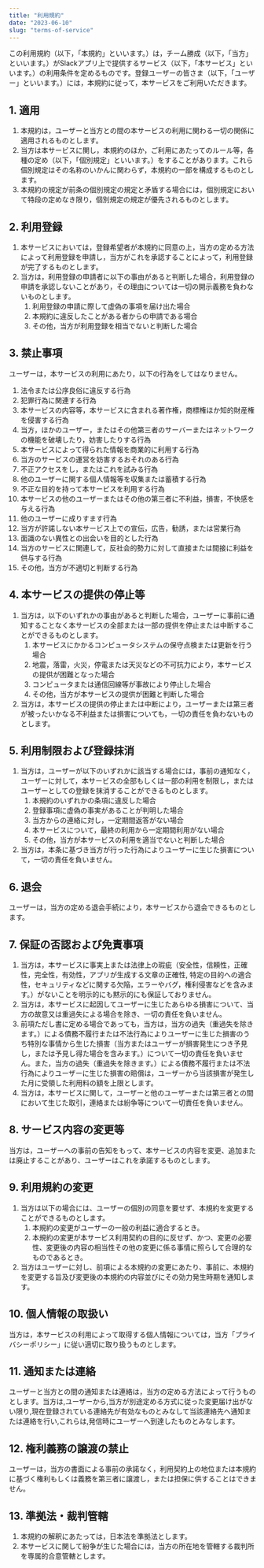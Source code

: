 ```yaml
---
title: "利用規約"
date: "2023-06-10"
slug: "terms-of-service"
---
```


この利用規約（以下，「本規約」といいます。）は，チーム勝成（以下，「当方」といいます。）がSlackアプリ上で提供するサービス（以下，「本サービス」といいます。）の利用条件を定めるものです。登録ユーザーの皆さま（以下，「ユーザー」といいます。）には，本規約に従って，本サービスをご利用いただきます。

## 1. 適用

1. 本規約は，ユーザーと当方との間の本サービスの利用に関わる一切の関係に適用されるものとします。
1. 当方は本サービスに関し，本規約のほか，ご利用にあたってのルール等，各種の定め（以下，「個別規定」といいます。）をすることがあります。これら個別規定はその名称のいかんに関わらず，本規約の一部を構成するものとします。
1. 本規約の規定が前条の個別規定の規定と矛盾する場合には，個別規定において特段の定めなき限り，個別規定の規定が優先されるものとします。

## 2. 利用登録

1. 本サービスにおいては，登録希望者が本規約に同意の上，当方の定める方法によって利用登録を申請し，当方がこれを承認することによって，利用登録が完了するものとします。
1. 当方は，利用登録の申請者に以下の事由があると判断した場合，利用登録の申請を承認しないことがあり，その理由については一切の開示義務を負わないものとします。
    1. 利用登録の申請に際して虚偽の事項を届け出た場合
    1. 本規約に違反したことがある者からの申請である場合
    1. その他，当方が利用登録を相当でないと判断した場合

## 3. 禁止事項

ユーザーは，本サービスの利用にあたり，以下の行為をしてはなりません。

1. 法令または公序良俗に違反する行為
1. 犯罪行為に関連する行為
1. 本サービスの内容等，本サービスに含まれる著作権，商標権ほか知的財産権を侵害する行為
1. 当方，ほかのユーザー，またはその他第三者のサーバーまたはネットワークの機能を破壊したり，妨害したりする行為
1. 本サービスによって得られた情報を商業的に利用する行為
1. 当方のサービスの運営を妨害するおそれのある行為
1. 不正アクセスをし，またはこれを試みる行為
1. 他のユーザーに関する個人情報等を収集または蓄積する行為
1. 不正な目的を持って本サービスを利用する行為
1. 本サービスの他のユーザーまたはその他の第三者に不利益，損害，不快感を与える行為
1. 他のユーザーに成りすます行為
1. 当方が許諾しない本サービス上での宣伝，広告，勧誘，または営業行為
1. 面識のない異性との出会いを目的とした行為
1. 当方のサービスに関連して，反社会的勢力に対して直接または間接に利益を供与する行為
1. その他，当方が不適切と判断する行為

## 4. 本サービスの提供の停止等

1. 当方は，以下のいずれかの事由があると判断した場合，ユーザーに事前に通知することなく本サービスの全部または一部の提供を停止または中断することができるものとします。
    1. 本サービスにかかるコンピュータシステムの保守点検または更新を行う場合
    1. 地震，落雷，火災，停電または天災などの不可抗力により，本サービスの提供が困難となった場合
    1. コンピュータまたは通信回線等が事故により停止した場合
    1. その他，当方が本サービスの提供が困難と判断した場合
1. 当方は，本サービスの提供の停止または中断により，ユーザーまたは第三者が被ったいかなる不利益または損害についても，一切の責任を負わないものとします。

## 5. 利用制限および登録抹消

1. 当方は，ユーザーが以下のいずれかに該当する場合には，事前の通知なく，ユーザーに対して，本サービスの全部もしくは一部の利用を制限し，またはユーザーとしての登録を抹消することができるものとします。
    1. 本規約のいずれかの条項に違反した場合
    1. 登録事項に虚偽の事実があることが判明した場合
    1. 当方からの連絡に対し，一定期間返答がない場合
    1. 本サービスについて，最終の利用から一定期間利用がない場合
    1. その他，当方が本サービスの利用を適当でないと判断した場合
1. 当方は，本条に基づき当方が行った行為によりユーザーに生じた損害について，一切の責任を負いません。

## 6. 退会

ユーザーは，当方の定める退会手続により，本サービスから退会できるものとします。

## 7. 保証の否認および免責事項

1. 当方は，本サービスに事実上または法律上の瑕疵（安全性，信頼性，正確性，完全性，有効性，アプリが生成する文章の正確性, 特定の目的への適合性，セキュリティなどに関する欠陥，エラーやバグ，権利侵害などを含みます。）がないことを明示的にも黙示的にも保証しておりません。
1. 当方は，本サービスに起因してユーザーに生じたあらゆる損害について、当方の故意又は重過失による場合を除き、一切の責任を負いません。
1. 前項ただし書に定める場合であっても，当方は，当方の過失（重過失を除きます。）による債務不履行または不法行為によりユーザーに生じた損害のうち特別な事情から生じた損害（当方またはユーザーが損害発生につき予見し，または予見し得た場合を含みます。）について一切の責任を負いません。また，当方の過失（重過失を除きます。）による債務不履行または不法行為によりユーザーに生じた損害の賠償は，ユーザーから当該損害が発生した月に受領した利用料の額を上限とします。
1. 当方は，本サービスに関して，ユーザーと他のユーザーまたは第三者との間において生じた取引，連絡または紛争等について一切責任を負いません。

## 8. サービス内容の変更等

当方は，ユーザーへの事前の告知をもって、本サービスの内容を変更、追加または廃止することがあり、ユーザーはこれを承諾するものとします。

## 9. 利用規約の変更

1. 当方は以下の場合には、ユーザーの個別の同意を要せず、本規約を変更することができるものとします。
    1. 本規約の変更がユーザーの一般の利益に適合するとき。
    1. 本規約の変更が本サービス利用契約の目的に反せず、かつ、変更の必要性、変更後の内容の相当性その他の変更に係る事情に照らして合理的なものであるとき。
1. 当方はユーザーに対し、前項による本規約の変更にあたり、事前に、本規約を変更する旨及び変更後の本規約の内容並びにその効力発生時期を通知します。

## 10. 個人情報の取扱い

当方は，本サービスの利用によって取得する個人情報については，当方「プライバシーポリシー」に従い適切に取り扱うものとします。

## 11. 通知または連絡

ユーザーと当方との間の通知または連絡は，当方の定める方法によって行うものとします。当方は,ユーザーから,当方が別途定める方式に従った変更届け出がない限り,現在登録されている連絡先が有効なものとみなして当該連絡先へ通知または連絡を行い,これらは,発信時にユーザーへ到達したものとみなします。

## 12. 権利義務の譲渡の禁止

ユーザーは，当方の書面による事前の承諾なく，利用契約上の地位または本規約に基づく権利もしくは義務を第三者に譲渡し，または担保に供することはできません。

## 13. 準拠法・裁判管轄

1. 本規約の解釈にあたっては，日本法を準拠法とします。
1. 本サービスに関して紛争が生じた場合には，当方の所在地を管轄する裁判所を専属的合意管轄とします。
